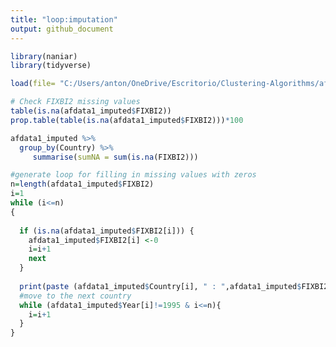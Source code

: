 ```yaml
---
title: "loop:imputation"
output: github_document
---
```



```r
library(naniar)
library(tidyverse)
```

```r

load(file= "C:/Users/anton/OneDrive/Escritorio/Clustering-Algorithms/afdata1_imputed.Rdata")
```


```r
# Check FIXBI2 missing values
table(is.na(afdata1_imputed$FIXBI2))
prop.table(table(is.na(afdata1_imputed$FIXBI2)))*100
```

```r
afdata1_imputed %>% 
  group_by(Country) %>% 
     summarise(sumNA = sum(is.na(FIXBI2)))
```

```r
#generate loop for filling in missing values with zeros
n=length(afdata1_imputed$FIXBI2)
i=1
while (i<=n)
{
  
  if (is.na(afdata1_imputed$FIXBI2[i])) {
    afdata1_imputed$FIXBI2[i] <-0
    i=i+1
    next
  }
  
  print(paste (afdata1_imputed$Country[i], " : ",afdata1_imputed$FIXBI2[i]))
  #move to the next country
  while (afdata1_imputed$Year[i]!=1995 & i<=n){
    i=i+1
  }
}

```


